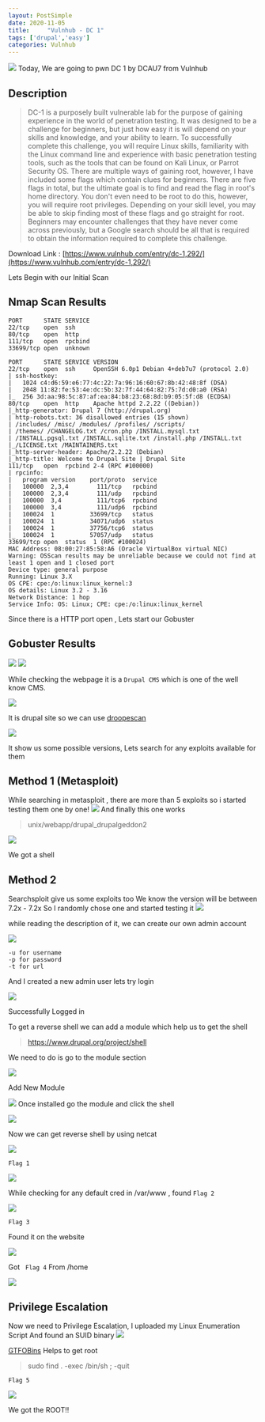 ```yaml
---
layout: PostSimple
date: 2020-11-05
title:     "Vulnhub - DC 1"
tags: ['drupal','easy']
categories: Vulnhub
---
```


![](https://raw.githubusercontent.com/ghostbyt3/ghostbyt3.github.io/master/public/static/images/dc1/1.1.png)
Today, We are going to pwn DC 1 by DCAU7 from Vulnhub

## Description

> DC-1 is a purposely built vulnerable lab for the purpose of gaining experience in the world of penetration testing.
It was designed to be a challenge for beginners, but just how easy it  is will depend on your skills and knowledge, and your ability to learn.
To successfully complete this challenge, you will require Linux  skills, familiarity with the Linux command line and experience with  basic penetration testing tools, such as the tools that can be found on  Kali Linux, or Parrot Security OS.
There are multiple ways of gaining root, however, I have included some flags which contain clues for beginners.
There are five flags in total, but the ultimate goal is to find and  read the flag in root's home directory. You don't even need to be root  to do this, however, you will require root privileges.
Depending on your skill level, you may be able to skip finding most of these flags and go straight for root.
Beginners may encounter challenges that they have never come across  previously, but a Google search should be all that is required to obtain  the information required to complete this challenge.

Download Link : [https://www.vulnhub.com/entry/dc-1,292/](https://www.vulnhub.com/entry/dc-1,292/)


Lets Begin with our Initial Scan

## Nmap Scan Results
```
PORT      STATE SERVICE
22/tcp    open  ssh
80/tcp    open  http
111/tcp   open  rpcbind
33699/tcp open  unknown
```

```
PORT      STATE SERVICE VERSION
22/tcp    open  ssh     OpenSSH 6.0p1 Debian 4+deb7u7 (protocol 2.0)
| ssh-hostkey: 
|   1024 c4:d6:59:e6:77:4c:22:7a:96:16:60:67:8b:42:48:8f (DSA)
|   2048 11:82:fe:53:4e:dc:5b:32:7f:44:64:82:75:7d:d0:a0 (RSA)
|_  256 3d:aa:98:5c:87:af:ea:84:b8:23:68:8d:b9:05:5f:d8 (ECDSA)
80/tcp    open  http    Apache httpd 2.2.22 ((Debian))
|_http-generator: Drupal 7 (http://drupal.org)
| http-robots.txt: 36 disallowed entries (15 shown)
| /includes/ /misc/ /modules/ /profiles/ /scripts/ 
| /themes/ /CHANGELOG.txt /cron.php /INSTALL.mysql.txt 
| /INSTALL.pgsql.txt /INSTALL.sqlite.txt /install.php /INSTALL.txt 
|_/LICENSE.txt /MAINTAINERS.txt
|_http-server-header: Apache/2.2.22 (Debian)
|_http-title: Welcome to Drupal Site | Drupal Site
111/tcp   open  rpcbind 2-4 (RPC #100000)
| rpcinfo: 
|   program version    port/proto  service
|   100000  2,3,4        111/tcp   rpcbind
|   100000  2,3,4        111/udp   rpcbind
|   100000  3,4          111/tcp6  rpcbind
|   100000  3,4          111/udp6  rpcbind
|   100024  1          33699/tcp   status
|   100024  1          34071/udp6  status
|   100024  1          37756/tcp6  status
|_  100024  1          57057/udp   status
33699/tcp open  status  1 (RPC #100024)
MAC Address: 08:00:27:85:58:A6 (Oracle VirtualBox virtual NIC)
Warning: OSScan results may be unreliable because we could not find at least 1 open and 1 closed port
Device type: general purpose
Running: Linux 3.X
OS CPE: cpe:/o:linux:linux_kernel:3
OS details: Linux 3.2 - 3.16
Network Distance: 1 hop
Service Info: OS: Linux; CPE: cpe:/o:linux:linux_kernel
```
Since there is a HTTP port open , Lets start our Gobuster

## Gobuster Results

![](https://raw.githubusercontent.com/ghostbyt3/ghostbyt3.github.io/master/public/static/images/dc1/1.png)
![](https://raw.githubusercontent.com/ghostbyt3/ghostbyt3.github.io/master/public/static/images/dc1/2.png)

While checking the webpage it is a ``Drupal CMS`` which is one of the well know CMS.

![](https://raw.githubusercontent.com/ghostbyt3/ghostbyt3.github.io/master/public/static/images/dc1/3.png)

It is drupal site so we can use [droopescan](https://github.com/droope/droopescan)

![](https://raw.githubusercontent.com/ghostbyt3/ghostbyt3.github.io/master/public/static/images/dc1/4.png)

It show us some possible versions, Lets search for any exploits available for them

## Method 1 (Metasploit)

While searching in metasploit , there are more than 5 exploits so i started testing them one by one!
![](https://raw.githubusercontent.com/ghostbyt3/ghostbyt3.github.io/master/public/static/images/dc1/5.png)
And finally this one works

> unix/webapp/drupal_drupalgeddon2

![](https://raw.githubusercontent.com/ghostbyt3/ghostbyt3.github.io/master/public/static/images/dc1/6.png)

We got a shell

## Method 2 

Searchsploit give us some exploits too
We know the version will be between 7.2x - 7.2x
So I randomly chose one and started testing it
![](https://raw.githubusercontent.com/ghostbyt3/ghostbyt3.github.io/master/public/static/images/dc1/7.png)

while reading the description of it, we can create our own admin account

![](https://raw.githubusercontent.com/ghostbyt3/ghostbyt3.github.io/master/public/static/images/dc1/8.png)

```
-u for username
-p for password
-t for url 
```

And I created a new admin user lets try login

![](https://raw.githubusercontent.com/ghostbyt3/ghostbyt3.github.io/master/public/static/images/dc1/9.png)

Successfully Logged in

To get a reverse shell we can add a module which help us to get the shell
>https://www.drupal.org/project/shell

We need to do is go to the module section

![](https://raw.githubusercontent.com/ghostbyt3/ghostbyt3.github.io/master/public/static/images/dc1/10.png)

Add New Module

![](https://raw.githubusercontent.com/ghostbyt3/ghostbyt3.github.io/master/public/static/images/dc1/11.png)
Once installed go the module and click the shell


![](https://raw.githubusercontent.com/ghostbyt3/ghostbyt3.github.io/master/public/static/images/dc1/12.png)

Now we can get reverse shell by using netcat 

![](https://raw.githubusercontent.com/ghostbyt3/ghostbyt3.github.io/master/public/static/images/dc1/13.png)

```Flag 1 ```

![](https://raw.githubusercontent.com/ghostbyt3/ghostbyt3.github.io/master/public/static/images/dc1/14.png)

While checking for any default cred in /var/www , found ```Flag 2```

![](https://raw.githubusercontent.com/ghostbyt3/ghostbyt3.github.io/master/public/static/images/dc1/15.png)

```Flag 3 ```

Found it on the website 

![](https://raw.githubusercontent.com/ghostbyt3/ghostbyt3.github.io/master/public/static/images/dc1/16.png)

Got ``` Flag 4``` From /home

![](https://raw.githubusercontent.com/ghostbyt3/ghostbyt3.github.io/master/public/static/images/dc1/17.png)

## Privilege Escalation

Now we need to Privilege Escalation, I uploaded my Linux Enumeration Script
And found an SUID binary
![](https://raw.githubusercontent.com/ghostbyt3/ghostbyt3.github.io/master/public/static/images/dc1/18.png)

[GTFOBins](https://gtfobins.github.io/gtfobins/find/) Helps to get root

>sudo find . -exec /bin/sh \; -quit

```Flag 5 ```

![](https://raw.githubusercontent.com/ghostbyt3/ghostbyt3.github.io/master/public/static/images/dc1/19.png)

We got the ROOT!!



